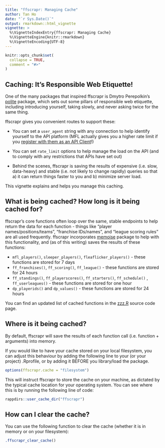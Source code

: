 ```yaml
---
title: "ffscrapr: Managing Cache"
author: Tan Ho
date: "`r Sys.Date()`"
output: rmarkdown::html_vignette
vignette: >
  %\VignetteIndexEntry{ffscrapr: Managing Cache}
  %\VignetteEngine{knitr::rmarkdown}
  %\VignetteEncoding{UTF-8}
---
```


```r
knitr::opts_chunk$set(
  collapse = TRUE,
  comment = "#>"
)
```

## Caching: It's Responsible Web Etiquette!

One of the many packages that inspired ffscrapr is Dmytro Perepolkin's [polite](https://dmi3kno.github.io/polite/) package, which sets out some pillars of responsible web etiquette, including introducing yourself, taking slowly, and never asking twice for the same thing.

ffscrapr gives you convenient routes to support these:

-   You can set a `user_agent` string with any connection to help identify yourself to the API platform (MFL actually gives you a higher rate limit if you [register with them as an API Client](https://api.myfantasyleague.com/2020/api_info)!)

-   You can set `rate_limit` options to help manage the load on the API (and to comply with any restrictions that APIs have set out)

-   Behind the scenes, ffscrapr is saving the results of expensive (i.e. slow, data-heavy) and stable (i.e. not likely to change rapidly) queries so that a) it can return things faster to you and b) minimize server load.

This vignette explains and helps you manage this caching.

## What is being cached? How long is it being cached for?

ffscrapr's core functions often loop over the same, stable endpoints to help return the data for each function - things like "player names/positions/teams", "franchise IDs/names", and "league scoring rules" are all used frequently. ffscrapr incorporates [memoise](https://github.com/r-lib/memoise) package to help with this functionality, and (as of this writing) saves the results of these functions:

-   `mfl_players()`, `sleeper_players()`, `fleaflicker_players()` - these functions are stored for 7 days
-   `ff_franchises()`, `ff_scoring()`, `ff_league()` - these functions are stored for 24 hours
-   `ff_standings()`, `ff_playerscores()`, `ff_starters()`, `ff_schedule()` , `ff_userleagues()` - these functions are stored for one hour
-   `dp_playerids()` and `dp_values()` - these functions are stored for 24 hours

You can find an updated list of cached functions in the [zzz.R](https://github.com/ffverse/ffscrapr/blob/main/R/zzz.R) source code page.

## Where is it being cached? 

By default, ffscrapr will save the results of each function call (i.e. function + arguments) into memory.

If you would like to have your cache stored on your local filesystem, you can adjust this behaviour by adding the following line to your (or your project) .Rprofile, or by adding it BEFORE you library/load the package.

```r
options(ffscrapr.cache = "filesystem")
```

This will instruct ffscrapr to store the cache on your machine, as dictated by the typical cache location for your operating system. You can see where this is by running the following line of code:

```r
rappdirs::user_cache_dir("ffscrapr")
```

## How can I clear the cache?

You can use the following function to clear the cache (whether it is in memory or on your filesystem):

```r
.ffscrapr_clear_cache()
```

